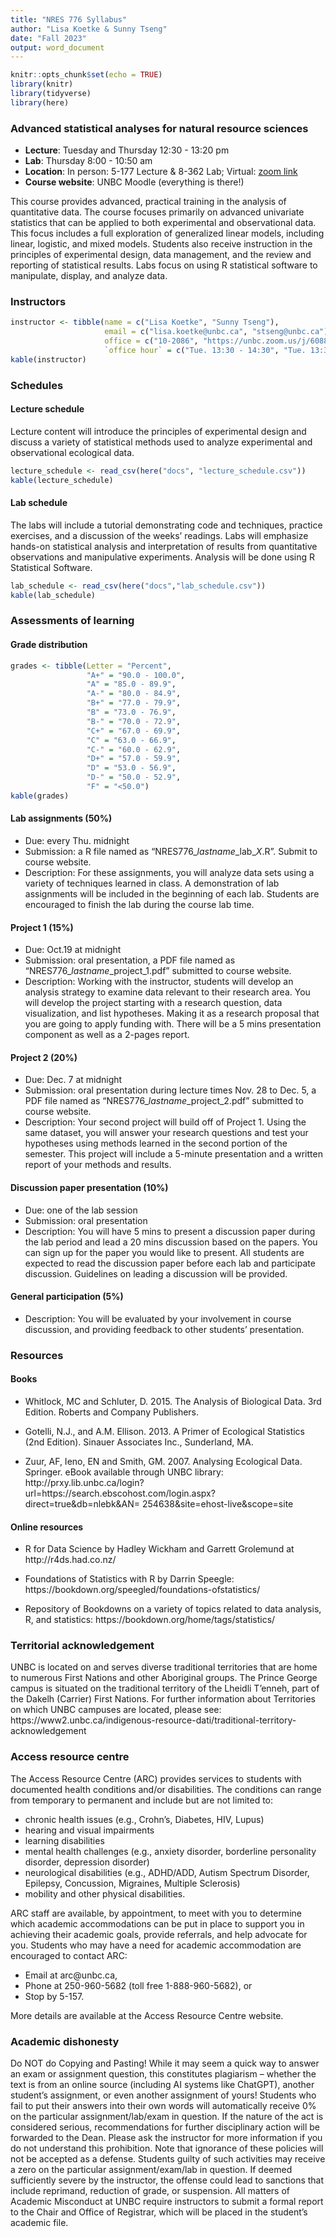 ```yaml
---
title: "NRES 776 Syllabus"
author: "Lisa Koetke & Sunny Tseng"
date: "Fall 2023"
output: word_document
---
```


```r
knitr::opts_chunk$set(echo = TRUE)
library(knitr)
library(tidyverse)
library(here)
```

### Advanced statistical analyses for natural resource sciences

- **Lecture**: Tuesday and Thursday 12:30 - 13:20 pm
- **Lab**: Thursday 8:00 - 10:50 am
- **Location**: In person: 5-177 Lecture & 8-362 Lab; Virtual: [zoom link](https://unbc.zoom.us/j/64078816232?pwd=TytUa2pnR1AyTmFYd2p5TXcrajhuZz09)
- **Course website**: UNBC Moodle (everything is there!)


This course provides advanced, practical training in the analysis of quantitative data. The course focuses primarily on advanced univariate statistics that can be applied to both experimental and observational data. This focus includes a full exploration of generalized linear models, including linear, logistic, and mixed models. Students also receive instruction in the principles of experimental design, data management, and the review and reporting of statistical results. Labs focus on using R statistical software to manipulate, display, and analyze data.


### Instructors


```r
instructor <- tibble(name = c("Lisa Koetke", "Sunny Tseng"),
                     email = c("lisa.koetke@unbc.ca", "stseng@unbc.ca"),
                     office = c("10-2086", "https://unbc.zoom.us/j/6088522970?pwd=cjJhOVRqMmk0bkJ1N2tJajJrTWNYdz09"),
                     `office hour` = c("Tue. 13:30 - 14:30", "Tue. 13:30 - 14:30"))
kable(instructor)

```




### Schedules

#### Lecture schedule

Lecture content will introduce the principles of experimental design and discuss a variety of statistical methods used to
analyze experimental and observational ecological data.

```r
lecture_schedule <- read_csv(here("docs", "lecture_schedule.csv"))
kable(lecture_schedule)

```

#### Lab schedule

The labs will include a tutorial demonstrating code and techniques, practice exercises, and a discussion of the weeks’ readings. Labs will emphasize hands-on statistical analysis and interpretation of results from quantitative observations and manipulative experiments. Analysis will be done using R Statistical Software.

```r
lab_schedule <- read_csv(here("docs","lab_schedule.csv"))
kable(lab_schedule)

```


### Assessments of learning

#### Grade distribution

```r
grades <- tibble(Letter = "Percent",
                 "A+" = "90.0 - 100.0",
                 "A" = "85.0 - 89.9",
                 "A-" = "80.0 - 84.9",
                 "B+" = "77.0 - 79.9",
                 "B" = "73.0 - 76.9",
                 "B-" = "70.0 - 72.9",
                 "C+" = "67.0 - 69.9",
                 "C" = "63.0 - 66.9",
                 "C-" = "60.0 - 62.9",
                 "D+" = "57.0 - 59.9",
                 "D" = "53.0 - 56.9",
                 "D-" = "50.0 - 52.9",
                 "F" = "<50.0")
kable(grades)

```


#### Lab assignments (50%)
- Due: every Thu. midnight
- Submission: a R file named as "NRES776_*lastname*_lab_*X*.R". Submit to course website.
- Description: For these assignments, you will analyze
data sets using a variety of techniques learned in class. A demonstration of lab assignments will be included in the beginning of each lab. Students are encouraged to finish the lab during the course lab time.

#### Project 1 (15%)
- Due: Oct.19 at midnight
- Submission: oral presentation, a PDF file named as "NRES776_*lastname*_project_1.pdf" submitted to course website.
- Description: Working with the instructor, students will develop an analysis strategy to examine data relevant to their research area. You will develop the project starting with a research question, data visualization, and list hypotheses. Making it as a research proposal that you are going to apply funding with. There will be a 5 mins presentation component as well as a 2-pages report.


#### Project 2 (20%)
- Due: Dec. 7 at midnight
- Submission: oral presentation during lecture times Nov. 28 to Dec. 5, a PDF file named as "NRES776_*lastname*_project_2.pdf" submitted to course website.
- Description: Your second project will build off of Project 1. Using the same dataset, you will answer your research questions and test your hypotheses using methods learned in the second portion of the semester. This project will include a 5-minute presentation and a written report of your methods and results.


#### Discussion paper presentation (10%)
- Due: one of the lab session
- Submission: oral presentation
- Description: You will have 5 mins to present a discussion paper during the lab period and lead a 20 mins discussion based on the papers. You can sign up for the paper you would like to present. All students are expected to read the discussion paper before each lab and participate discussion. Guidelines on leading a discussion will be provided.

#### General participation (5%)
- Description: You will be evaluated by your involvement in course discussion, and providing feedback to other students' presentation. 



### Resources

#### Books

- Whitlock, MC and Schluter, D. 2015. The Analysis of Biological Data. 3rd Edition. Roberts and Company
Publishers.

- Gotelli, N.J., and A.M. Ellison. 2013. A Primer of Ecological Statistics (2nd Edition). Sinauer Associates
Inc., Sunderland, MA.

- Zuur, AF, Ieno, EN and Smith, GM. 2007. Analysing Ecological Data. Springer. eBook available through
UNBC library: http://prxy.lib.unbc.ca/login?url=https://search.ebscohost.com/login.aspx?direct=true&db=nlebk&AN= 254638&site=ehost-live&scope=site

#### Online resources

- R for Data Science by Hadley Wickham and Garrett Grolemund at http://r4ds.had.co.nz/

- Foundations of Statistics with R by Darrin Speegle: https://bookdown.org/speegled/foundations-ofstatistics/

- Repository of Bookdowns on a variety of topics related to data analysis, R, and statistics:
https://bookdown.org/home/tags/statistics/


### Territorial acknowledgement

UNBC is located on and serves diverse traditional territories that are home to numerous First Nations and other Aboriginal groups. The Prince George campus is situated on the traditional territory of the Lheidli T’enneh, part of the Dakelh (Carrier) First Nations. For further information about Territories on which UNBC campuses are located, please see: https://www2.unbc.ca/indigenous-resource-dati/traditional-territory-acknowledgement


### Access resource centre

The Access Resource Centre (ARC) provides services to students with documented health conditions and/or disabilities. The conditions can range from temporary to permanent and include but are not limited to:

- chronic health issues (e.g., Crohn’s, Diabetes, HIV, Lupus)
- hearing and visual impairments
- learning disabilities
- mental health challenges (e.g., anxiety disorder, borderline personality disorder, depression disorder)
- neurological disabilities (e.g., ADHD/ADD, Autism Spectrum Disorder, Epilepsy, Concussion, Migraines, Multiple Sclerosis)
- mobility and other physical disabilities.

ARC staff are available, by appointment, to meet with you to determine which academic accommodations can be put in place to support you in achieving their academic goals, provide referrals, and help advocate for you. Students who may have a need for academic accommodation are encouraged to contact ARC:

- Email at arc@unbc.ca,
- Phone at 250-960-5682 (toll free 1-888-960-5682), or
- Stop by 5-157.

More details are available at the Access Resource Centre website.


### Academic dishonesty

Do NOT do Copying and Pasting! While it may seem a quick way to answer an exam or assignment question, this constitutes plagiarism – whether the text is from an online source (including AI systems like ChatGPT), another student’s assignment, or even another assignment of yours! Students who fail to put their answers into their own words will automatically receive 0% on the particular assignment/lab/exam in question. If the nature of the act is considered serious, recommendations for further disciplinary action will be forwarded to the Dean. Please ask the instructor for more information if you do not understand this prohibition. Note that ignorance of these policies will not be accepted as a defense. Students guilty of such activities may receive a zero on the particular assignment/exam/lab in question. If deemed sufficiently severe by the instructor, the offense could lead to sanctions that include reprimand, reduction of grade, or suspension. All matters of Academic Misconduct at UNBC require instructors to submit a formal report to the Chair and Office of Registrar, which will be placed in the student’s academic file.
